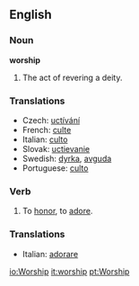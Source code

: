 ==English==

===Noun===
'''worship'''   {{uncountable}}

# The act of revering a deity.

===Translations===
*Czech: [[uctívání]]  {{n}}
*French: [[culte]] {{m}}
*Italian: [[culto]] {{m}}
*Slovak: [[uctievanie]]  {{n}}
*Swedish: [[dyrka]], [[avguda]]
*Portuguese: [[culto]] {{m}}

===Verb===
{{en-infl-reg-consonant|worship||}}

# To [[honor]], to [[adore]].

===Translations===

*Italian: [[adorare]] 

[[io:Worship]]
[[it:worship]]
[[pt:Worship]]